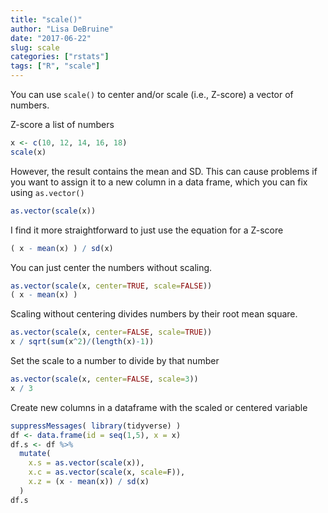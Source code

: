 ```yaml
---
title: "scale()"
author: "Lisa DeBruine"
date: "2017-06-22"
slug: scale
categories: ["rstats"]
tags: ["R", "scale"]
---
```


<p>You can use <code>scale()</code> to center and/or scale (i.e., Z-score) a vector of numbers.</p>

Z-score a list of numbers
```r
x <- c(10, 12, 14, 16, 18)
scale(x)
```

However, the result contains the mean and SD. 
  This can cause problems if you want to assign it to a new column in a data frame, 
  which you can fix using <code>as.vector()</code>
```r
as.vector(scale(x))
```

I find it more straightforward to just use the equation for a Z-score
```r
( x - mean(x) ) / sd(x)
```

You can just center the numbers without scaling.
```r
as.vector(scale(x, center=TRUE, scale=FALSE))
( x - mean(x) )
```

Scaling without centering divides numbers by their root mean square.
```r
as.vector(scale(x, center=FALSE, scale=TRUE))
x / sqrt(sum(x^2)/(length(x)-1))
```
  
Set the scale to a number to divide by that number
```r
as.vector(scale(x, center=FALSE, scale=3))
x / 3
```
  
Create new columns in a dataframe with the scaled or centered variable
```r
suppressMessages( library(tidyverse) )
df <- data.frame(id = seq(1,5), x = x)
df.s <- df %>%
  mutate(
    x.s = as.vector(scale(x)),
    x.c = as.vector(scale(x, scale=F)),
    x.z = (x - mean(x)) / sd(x)
  )
df.s
```

